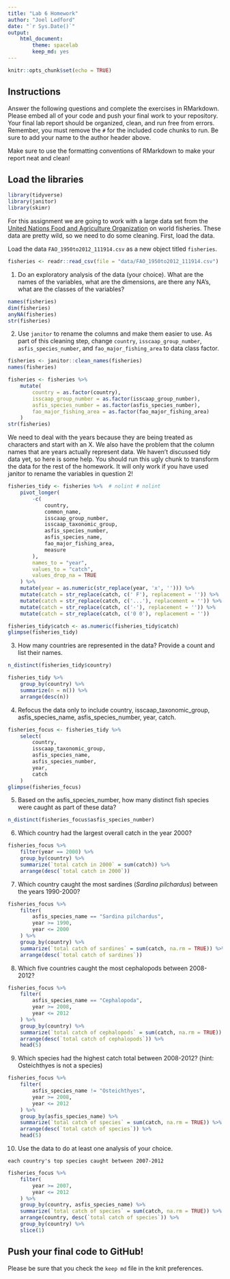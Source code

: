 ```yaml
---
title: "Lab 6 Homework"
author: "Joel Ledford"
date: "`r Sys.Date()`"
output:
    html_document: 
        theme: spacelab
        keep_md: yes
---
```


```r
knitr::opts_chunk$set(echo = TRUE)
```

## Instructions
Answer the following questions and complete the exercises in RMarkdown. Please embed all of your code and push your final work to your repository. Your final lab report should be organized, clean, and run free from errors. Remember, you must remove the `#` for the included code chunks to run. Be sure to add your name to the author header above.  

Make sure to use the formatting conventions of RMarkdown to make your report neat and clean!  

## Load the libraries
```r
library(tidyverse)
library(janitor)
library(skimr)
```

For this assignment we are going to work with a large data set from the [United Nations Food and Agriculture Organization](http://www.fao.org/about/en/) on world fisheries. These data are pretty wild, so we need to do some cleaning. First, load the data.  

Load the data `FAO_1950to2012_111914.csv` as a new object titled `fisheries`.
```r
fisheries <- readr::read_csv(file = "data/FAO_1950to2012_111914.csv")
```

1. Do an exploratory analysis of the data (your choice). What are the names of the variables, what are the dimensions, are there any NA's, what are the classes of the variables?  
```r
names(fisheries)
dim(fisheries)
anyNA(fisheries)
str(fisheries)
```

2. Use `janitor` to rename the columns and make them easier to use. As part of this cleaning step, change `country`, `isscaap_group_number`, `asfis_species_number`, and `fao_major_fishing_area` to data class factor. 
```r
fisheries <- janitor::clean_names(fisheries)
names(fisheries)
```

```r
fisheries <- fisheries %>%
    mutate(
        country = as.factor(country),
        isscaap_group_number = as.factor(isscaap_group_number),
        asfis_species_number = as.factor(asfis_species_number),
        fao_major_fishing_area = as.factor(fao_major_fishing_area)
    )
str(fisheries)
```


We need to deal with the years because they are being treated as characters and start with an X. We also have the problem that the column names that are years actually represent data. We haven't discussed tidy data yet, so here is some help. You should run this ugly chunk to transform the data for the rest of the homework. It will only work if you have used janitor to rename the variables in question 2!
```r
fisheries_tidy <- fisheries %>%  # nolint # nolint
    pivot_longer(
        -c(
            country,
            common_name,
            isscaap_group_number,
            isscaap_taxonomic_group,
            asfis_species_number,
            asfis_species_name,
            fao_major_fishing_area,
            measure
        ),
        names_to = "year",
        values_to = "catch",
        values_drop_na = TRUE
    ) %>%
    mutate(year = as.numeric(str_replace(year, 'x', ''))) %>% 
    mutate(catch = str_replace(catch, c(' F'), replacement = '')) %>% 
    mutate(catch = str_replace(catch, c('...'), replacement = '')) %>% 
    mutate(catch = str_replace(catch, c('-'), replacement = '')) %>% 
    mutate(catch = str_replace(catch, c('0 0'), replacement = ''))

fisheries_tidy$catch <- as.numeric(fisheries_tidy$catch)
glimpse(fisheries_tidy)
```

3. How many countries are represented in the data? Provide a count and list their names.
```r
n_distinct(fisheries_tidy$country)
```

```r
fisheries_tidy %>%
    group_by(country) %>%
    summarize(n = n()) %>%
    arrange(desc(n))
```

4. Refocus the data only to include country, isscaap_taxonomic_group, asfis_species_name, asfis_species_number, year, catch.
```r
fisheries_focus <- fisheries_tidy %>%
    select(
        country,
        isscaap_taxonomic_group,
        asfis_species_name,
        asfis_species_number,
        year,
        catch
    )
glimpse(fisheries_focus)
```

5. Based on the asfis_species_number, how many distinct fish species were caught as part of these data?
```r
n_distinct(fisheries_focus$asfis_species_number)
```

6. Which country had the largest overall catch in the year 2000?
```r
fisheries_focus %>%
    filter(year == 2000) %>%
    group_by(country) %>%
    summarize(`total catch in 2000` = sum(catch)) %>%
    arrange(desc(`total catch in 2000`))
```

7. Which country caught the most sardines (_Sardina pilchardus_) between the years 1990-2000?
```r
fisheries_focus %>%
    filter(
        asfis_species_name == "Sardina pilchardus",
        year >= 1990,
        year <= 2000
    ) %>%
    group_by(country) %>%
    summarize(`total catch of sardines` = sum(catch, na.rm = TRUE)) %>%
    arrange(desc(`total catch of sardines`))
```

8. Which five countries caught the most cephalopods between 2008-2012?
```r
fisheries_focus %>%
    filter(
        asfis_species_name == "Cephalopoda",
        year >= 2008,
        year <= 2012
    ) %>%
    group_by(country) %>%
    summarize(`total catch of cephalopods` = sum(catch, na.rm = TRUE)) %>%
    arrange(desc(`total catch of cephalopods`)) %>%
    head(5)
```

9. Which species had the highest catch total between 2008-2012? (hint: Osteichthyes is not a species)
```r
fisheries_focus %>%
    filter(
        asfis_species_name != "Osteichthyes",
        year >= 2008, 
        year <= 2012
    ) %>%
    group_by(asfis_species_name) %>%
    summarize(`total catch of species` = sum(catch, na.rm = TRUE)) %>%
    arrange(desc(`total catch of species`)) %>%
    head(5)
```

10. Use the data to do at least one analysis of your choice.

`each country's top species caught between 2007-2012`

```r
fisheries_focus %>%
    filter(
        year >= 2007, 
        year <= 2012
    ) %>%
    group_by(country, asfis_species_name) %>%
    summarize(`total catch of species` = sum(catch, na.rm = TRUE)) %>%
    arrange(country, desc(`total catch of species`)) %>%
    group_by(country) %>%
    slice(1)
```

## Push your final code to GitHub!
Please be sure that you check the `keep md` file in the knit preferences.   